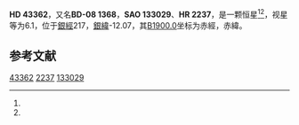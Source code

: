 {{Starbox begin
| name = HD 43362
}}
{{Starbox observe
| epoch = [[J2000.0|J2000.0]]
| constell = {{星座名待查}}<ref name=SIMBAD>{{cite web
 | url=http://simbad.u-strasbg.fr/simbad/sim-id?Ident=HR+2237
 | title=Pulsating variable Star
 | publisher=Centre de Données astronomiques de Strasbourg
 | work=SIMBAD
 | accessdate=2012-07-13
 | archive-date=2016-03-17
 | archive-url=https://web.archive.org/web/20160317091941/http://simbad.u-strasbg.fr/simbad/sim-id?Ident=HR+2237
 | dead-url=no
 }}</ref><ref name=DATA>{{cite web
 | url=http://vizier.u-strasbg.fr/viz-bin/VizieR-5?-out.add=.&-source=5050&-corr=PK=HR&-out.max=9999&HR=2237
 | title=VizieR Detailed Page
 | accessdate=2012-07-13
 | archive-date=2016-03-05
 | archive-url=https://web.archive.org/web/20160305024259/http://vizier.u-strasbg.fr/viz-bin/VizieR-5?-out.add=.&-source=5050&-corr=PK=HR&-out.max=9999&HR=2237
 | dead-url=no
 }}</ref>
| 星官 = 
| ra = {{RA|6|15|26}}<ref name=SIMBAD /><ref name=DATA />
| dec = {{DEC|-9|2|7}}<ref name=SIMBAD /><ref name=DATA />
| appmag_v = 6.1<ref name=SIMBAD /><ref name=DATA />
}}
{{Starbox character
| class = B9III<ref name=SIMBAD /><ref name=DATA />
| b-v = -0.08<ref name=SIMBAD /><ref name=DATA />
| u-b = -0.31<ref name=SIMBAD /><ref name=DATA />
| r-i = <ref name=SIMBAD /><ref name=DATA />
| variable = 
}}
{{Starbox astrometry
| radial_v = -0.31
| prop_mo_ra = 19
| parallax = -0.003
| p_error = 
}}
{{Starbox catalog
| names =BD-08 1368，[[SAO星表|SAO]] 133029，[[HD星表|HD]] 43362，[[HR星表|HR]] 2237}}
{{Starbox reference |Simbad=HR+2237}}
{{Starbox end}}

'''HD 43362'''，又名'''BD-08 1368'''，'''SAO 133029'''、'''HR 2237'''，是一颗恒星<ref name=SIMBAD /><ref name=DATA />，视星等为6.1，位于[[銀道座標系|銀經]]217，[[銀道座標系|銀緯]]-12.07，其[[B1900.0|B1900.0]]坐标为赤經{{RA|6|10|40.1}}，赤緯{{DEC|-9|-12.07|15}}。

== 参考文献 ==
{{reflist}}

{{star-stub}}

[[Category:HD和HDE天體|43362]]
[[Category:HR天體|2237]]
[[Category:SAO天體|133029]]